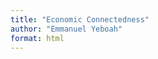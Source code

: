 ```yaml
---
title: "Economic Connectedness"
author: "Emmanuel Yeboah"
format: html
---
```


## 
```r

```

```r

```

